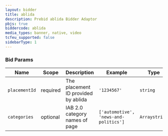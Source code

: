 ```yaml
---
layout: bidder
title: ablida
description: Prebid ablida Bidder Adaptor
pbjs: true
biddercode: ablida
media_types: banner, native, video
tcfeu_supported: false
sidebarType: 1
---
```



### Bid Params


| Name            | Scope    | Description              | Example      | Type     |
|-----------------|----------|--------------------------|--------------|----------|
| `placementId`   | required | The placement ID provided by ablida | `'1234567'` | `string` |
| `categories`    | optional | IAB 2.0 category names of page | `['automotive', 'news-and-politics']` | `Arraystring` |
